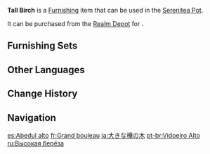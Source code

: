 {{Furnishing Infobox
|id             = 372309
|image          = Item Tall Birch.png
|category       = Landform
|subcategory    = Tree
|quality        = 3
|adeptal_energy = 20
|load           = 250
|reduced_load   = 250
|description    = A lofty Birch tree. The golden color of the leaves indicates that the wood is currently at its hardest. It can provide excellent-quality timber &mdash; if you have the time and energy to put into chopping one down.
|source1        = [[Realm Depot]]
|source2        = [[Adeptal Mirror]]
}}
'''Tall Birch''' is a [[Furnishing]] item that can be used in the [[Serenitea Pot]].

It can be purchased from the [[Realm Depot]] for {{Item|Realm Currency|30|x=80}}.

==Furnishing Sets==
{{Craft Usage|type=Furnishing Set}}

==Other Languages==
{{Other Languages
|default_hidden = 1
|en      = Tall Birch
|zhs     = 高大的桦树
|zhs_rm  = Gāodà de Huàshù
|zht     = 高大的樺樹
|zht_rm  = Gāodà de Huàshù
|ja      = 大きな樺の木
|ja_rm   = Ookina Kaba no Ki
|ko      = 키 큰 자작나무
|ko_rm   = Ki Keun Jajaknamu
|es      = Abedul alto
|fr      = Grand bouleau
|ru      = Высокая берёза
|th      = ต้นเบิร์ชขนาดสูงใหญ่
|th_rm   = 
|vi      = Cây Hoa Cao To
|de      = Große Birke
|id      = Pohon Birch Tinggi
|pt      = Vidoeiro Alto
|tr      = Uzun Huş Ağacı
|it      = Betulla alta
}}

==Change History==
{{Change History|1.5}}

==Navigation==
{{Furnishing Navbox|exterior}}

[[es:Abedul alto]]
[[fr:Grand bouleau]]
[[ja:大きな樺の木]]
[[pt-br:Vidoeiro Alto]]
[[ru:Высокая берёза]]